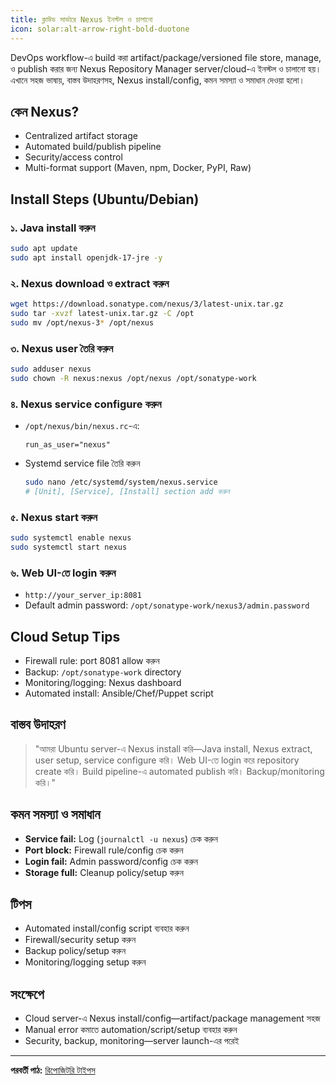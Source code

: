 ```yaml
---
title: ক্লাউড সার্ভারে Nexus ইনস্টল ও চালানো
icon: solar:alt-arrow-right-bold-duotone
---
```


DevOps workflow-এ build করা artifact/package/versioned file store, manage, ও publish করার জন্য Nexus Repository Manager server/cloud-এ ইনস্টল ও চালানো হয়। এখানে সহজ ভাষায়, বাস্তব উদাহরণসহ, Nexus install/config, কমন সমস্যা ও সমাধান দেওয়া হলো।

## কেন Nexus?
- Centralized artifact storage
- Automated build/publish pipeline
- Security/access control
- Multi-format support (Maven, npm, Docker, PyPI, Raw)

## Install Steps (Ubuntu/Debian)

### ১. Java install করুন
```bash
sudo apt update
sudo apt install openjdk-17-jre -y
```

### ২. Nexus download ও extract করুন
```bash
wget https://download.sonatype.com/nexus/3/latest-unix.tar.gz
sudo tar -xvzf latest-unix.tar.gz -C /opt
sudo mv /opt/nexus-3* /opt/nexus
```

### ৩. Nexus user তৈরি করুন
```bash
sudo adduser nexus
sudo chown -R nexus:nexus /opt/nexus /opt/sonatype-work
```

### ৪. Nexus service configure করুন
- `/opt/nexus/bin/nexus.rc`-এ:
    ```
    run_as_user="nexus"
    ```
- Systemd service file তৈরি করুন
    ```bash
    sudo nano /etc/systemd/system/nexus.service
    # [Unit], [Service], [Install] section add করুন
    ```

### ৫. Nexus start করুন
```bash
sudo systemctl enable nexus
sudo systemctl start nexus
```

### ৬. Web UI-তে login করুন
- `http://your_server_ip:8081`
- Default admin password: `/opt/sonatype-work/nexus3/admin.password`

## Cloud Setup Tips
- Firewall rule: port 8081 allow করুন
- Backup: `/opt/sonatype-work` directory
- Monitoring/logging: Nexus dashboard
- Automated install: Ansible/Chef/Puppet script

## বাস্তব উদাহরণ

> "আমরা Ubuntu server-এ Nexus install করি—Java install, Nexus extract, user setup, service configure করি। Web UI-তে login করে repository create করি। Build pipeline-এ automated publish করি। Backup/monitoring করি।"

## কমন সমস্যা ও সমাধান
- **Service fail:** Log (`journalctl -u nexus`) চেক করুন
- **Port block:** Firewall rule/config চেক করুন
- **Login fail:** Admin password/config চেক করুন
- **Storage full:** Cleanup policy/setup করুন

## টিপস
- Automated install/config script ব্যবহার করুন
- Firewall/security setup করুন
- Backup policy/setup করুন
- Monitoring/logging setup করুন

## সংক্ষেপে
- Cloud server-এ Nexus install/config—artifact/package management সহজ
- Manual error কমাতে automation/script/setup ব্যবহার করুন
- Security, backup, monitoring—server launch-এর পরেই

---

**পরবর্তী পাঠ:** [রিপোজিটরি টাইপস](/dev-ops/repo-types)
